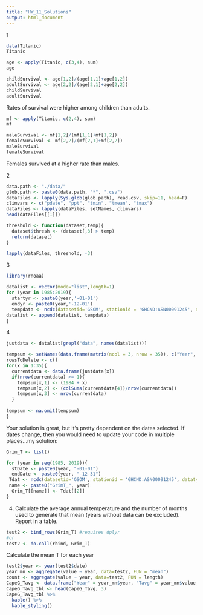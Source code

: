 ```yaml
---
title: "HW_11_Solutions"
output: html_document
---
```


1

```r
data(Titanic)
Titanic
```

```r
age <- apply(Titanic, c(3,4), sum)
age
```

```r
childSurvival <- age[1,2]/(age[1,1]+age[1,2])
adultSurvival <- age[2,2]/(age[2,1]+age[2,2])
childSurvival
adultSurvival
```

Rates of survival were higher among children than adults.

```r
mf <- apply(Titanic, c(2,4), sum)
mf
```

```r
maleSurvival <- mf[1,2]/(mf[1,1]+mf[1,2])
femaleSurvival <- mf[2,2]/(mf[2,1]+mf[2,2])
maleSurvival
femaleSurvival
```

Females survived at a higher rate than males.

2
```r
data.path <- "./data/"
glob.path <- paste0(data.path, "*", ".csv")  
dataFiles <- lapply(Sys.glob(glob.path), read.csv, skip=11, head=F)
climvars <- c("pdate", "ppt", "tmin", "tmean", "tmax")
dataFiles <- lapply(dataFiles, setNames, climvars)
head(dataFiles[[1]])
```

```r
threshold <- function(dataset,temp){
  dataset$thresh <- (dataset[,3] > temp)
  return(dataset)
}
```

```r
lapply(dataFiles, threshold, -3)
```

3

```r
library(rnoaa)
```

```r
datalist <- vector(mode="list",length=1)
for (year in 1985:2019){
  startyr <- paste0(year,'-01-01')
  endyr <- paste0(year,'-12-01')
  tempdata <- ncdc(datasetid='GSOM', stationid = 'GHCND:ASN00091245', datatypeid='TAVG', startdate = startyr, enddate = endyr, limit = 100, includemetadata = FALSE)
datalist <- append(datalist, tempdata)
}
```


4

```r
justdata <- datalist[grepl("data", names(datalist))]
```


```r
tempsum <- setNames(data.frame(matrix(ncol = 3, nrow = 35)), c("Year", "Tavg", "Mons"))
rowsToDelete <- c()
for(x in 1:35){
  currentdata <- data.frame(justdata[x])
  if(nrow(currentdata) >= 1){
    tempsum[x,1] <- (1984 + x)
    tempsum[x,2] <- (colSums(currentdata[4])/nrow(currentdata))
    tempsum[x,3] <- nrow(currentdata)
  }
  
tempsum <- na.omit(tempsum)
}
```


Your solution is great, but it's pretty dependent on the dates selected.  If dates change, then you would need to update your code in multiple places...my solution:
```r
Grim_T <- list()

for (year in seq(1985, 2019)){
  stDate <- paste0(year, "-01-01")
  endDate <- paste0(year, "-12-31")
 Tdat <- ncdc(datasetid='GSOM', stationid = 'GHCND:ASN00091245', datatypeid='TAVG', startdate = stDate, enddate = endDate, limit = 100, add_units=TRUE)
 name <- paste0("GrimT_", year)
  Grim_T[[name]] <- Tdat[[2]]
}

```

4) Calculate the average annual temperature and the number of months used to generate that mean (years without data can be excluded).  Report in a table.

```r
test2 <- bind_rows(Grim_T) #requires dplyr
#or
test2 <- do.call(rbind, Grim_T)
```

Calculate the mean T for each year
```r
test2$year <- year(test2$date)
year_mn <- aggregate(value ~ year, data=test2, FUN = "mean")
count <- aggregate(value ~ year, data=test2, FUN = length)
CapeG_Tavg <- data.frame("Year" = year_mn$year, "Tavg" = year_mn$value, "Mons" = count$value)
CapeG_Tavg_tbl <- head(CapeG_Tavg, 3)
CapeG_Tavg_tbl %>%
  kable() %>%
  kable_styling()
```
